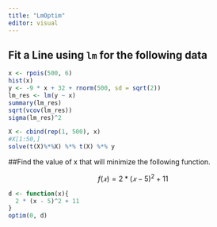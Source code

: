 ```yaml
---
title: "LmOptim"
editor: visual
---
```



## Fit a Line using `lm` for the following data

```r
x <- rpois(500, 6)
hist(x)
y <- -9 * x + 32 + rnorm(500, sd = sqrt(2))
lm_res <- lm(y ~ x) 
summary(lm_res)
sqrt(vcov(lm_res))
sigma(lm_res)^2
```

```r
X <- cbind(rep(1, 500), x)
#X[1:50,]
solve(t(X)%*%X) %*% t(X) %*% y  
```

##Find the value of x that will minimize the following function.

$$
f(𝑥)=2*(𝑥−5)^2+11
$$

```r
d <- function(x){
  2 * (x - 5)^2 + 11
}
optim(0, d)
```


